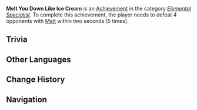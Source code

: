 {{Achievement Infobox
|title        = Melt You Down Like Ice Cream
|id           = 82035
|order id     = 2035
|category     = Elemental Specialist
|description  = Defeat 4 opponents with [[Melt]] within 2s (×5).
|requirements = 
|primogems    = 10
|tracking     = Tracks the number of times the player defeated 4 opponents in this way.
|topic        = 
|set          = Melt You Down Like Ice Cream
|tier         = 2
|tiers_total  = 3
|tier1        = Melt You Down Like Ice Cream (Tier 1)
|tier2        = Melt You Down Like Ice Cream (Tier 2)
|tier3        = Melt You Down Like Ice Cream (Tier 3)
|prev         = Melt You Down Like Ice Cream (Tier 1)
|next         = Melt You Down Like Ice Cream (Tier 3)
}}
'''Melt You Down Like Ice Cream''' is an [[Achievement]] in the category ''[[Elemental Specialist]]''. To complete this achievement, the player needs to defeat 4 opponents with [[Melt]] within two seconds (5 times).

==Trivia==
{{Transclude|Melt You Down Like Ice Cream|Trivia}}
<!--
==Video Guides==
{{EVT
|video1   = 
|caption1 = 
}}
-->

==Other Languages==
{{Transclude|Melt You Down Like Ice Cream|Other Languages}}

==Change History==
{{Change History|1.0}}
<!--
==References==
{{Reflist}}
-->
==Navigation==
{{Achievement Navbox|Elemental Specialist}}